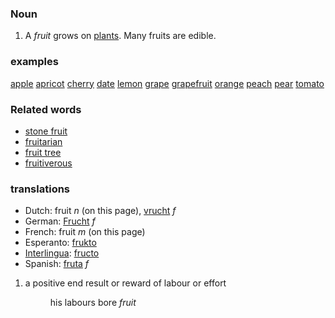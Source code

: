 ===Noun===
#A ''fruit'' grows on [[plants]]. Many fruits are edible.

===examples===
[[Apple|apple]]
[[apricot]]
[[cherry]]
[[date]]
[[lemon]]
[[grape]]
[[grapefruit]]
[[orange]]
[[peach]]
[[pear]]
[[tomato]]

===Related words===
*[[stone fruit]]
*[[fruitarian]]
*[[fruit tree]]
*[[fruitiverous]]

===translations===
*Dutch: fruit ''n'' (on this page), [[vrucht]] ''f''
*German: [[Frucht]] ''f''
*French: fruit ''m'' (on this page)
*Esperanto: [[frukto]]
*[[Interlingua]]: [[fructo]]
*Spanish: [[fruta]] ''f''

# a positive end result or reward of labour or effort
#:his labours bore ''fruit''